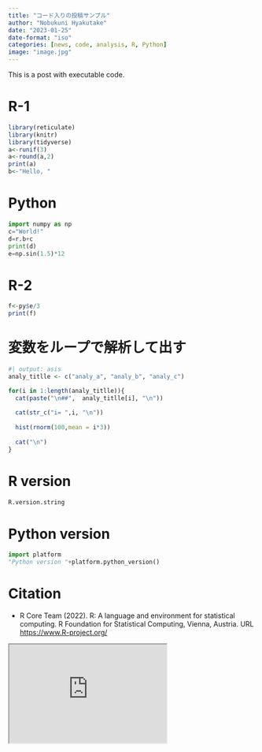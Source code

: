 ```yaml
---
title: "コード入りの投稿サンプル"
author: "Nobukuni Hyakutake"
date: "2023-01-25"
date-format: "iso"
categories: [news, code, analysis, R, Python]
image: "image.jpg"
---
```


This is a post with executable code.

# R-1

```r
library(reticulate)
library(knitr)
library(tidyverse)
a<-runif(3)
a<-round(a,2)
print(a)
b<-"Hello, "
```
# Python

```python
import numpy as np
c="World!"
d=r.b+c
print(d)
e=np.sin(1.5)*12
```

# R-2

```r
f<-py$e/3
print(f)
```

# 変数をループで解析して出す

```r
#| output: asis
analy_titlle <- c("analy_a", "analy_b", "analy_c")

for(i in 1:length(analy_titlle)){
  cat(paste("\n##",  analy_titlle[i], "\n"))
  
  cat(str_c("i= ",i, "\n"))
  
  hist(rnorm(100,mean = i*3))
  
  cat("\n")
}
```


# R version

```r
R.version.string
```

# Python version

```python
import platform
"Python version "+platform.python_version()
```

# Citation

- R Core Team (2022). R: A language and environment for statistical computing. R Foundation for Statistical Computing, Vienna, Austria. URL [https://www.R-project.org/](https://www.R-project.org/)


```{=html}
<iframe width="320" height="200" src="https://nobukuni-hyakutake.github.io/see_you_again.html" title="Quarto Documentation"></iframe>
```